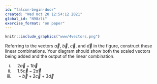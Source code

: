 ```yaml
---
id: "falcon-begin-door"
created: "Wed Oct 20 12:54:12 2021"
global_id: "N98zli"
exercise_format: "on paper"
---
```


```r
knitr::include_graphics("www/4vectors.png")
```

Referring to  the vectors $\vec{a}$,  $\vec{b}$,  $\vec{c}$, and  $\vec{d}$ in  the figure, construct these  linear combinations. Your diagram should  show  both the scaled  vectors being  added and the output  of the linear  combination.

i. $\ \ \ \ 2 \vec{a}   + 1 \vec{b}$
ii. $\ \ \ \ 1.5 \vec{c} - 2 \vec{d}$
iii.  $\ \ \ \ - \vec{b} + 2\vec{c}  + 3\vec{d}$
